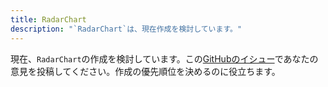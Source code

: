 ```yaml
---
title: RadarChart
description: "`RadarChart`は、現在作成を検討しています。"
---
```


現在、`RadarChart`の作成を検討しています。この[GitHubのイシュー](https://github.com/yamada-ui/yamada-ui/issues/502)であなたの意見を投稿してください。作成の優先順位を決めるのに役立ちます。
